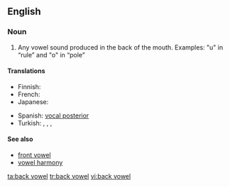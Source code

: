{{wikipedia}}
==English==

===Noun===
{{en-noun|sg=[[back]] [[vowel]]}}

# {{phonetics}} Any vowel sound produced in the back of the mouth. Examples: "u" in “rule” and "o" in “pole”

====Translations====
{{trans-top|Any vowel sound produced in the back of the mouth}}
* Finnish: {{t-|fi|takavokaali}}
* French: {{t|fr|voyelle postérieure|f}}
* Japanese: {{t|ja|後舌母音|tr=atojitaboin|sc=Jpan}}
{{trans-mid}}
* Spanish: [[vocal posterior]] {{m}}
* Turkish: {{t+|tr|kalın ünlü}},  {{t|tr|kalın sesli}},  {{t|tr|art ünlü}},  {{t|tr|art sesli}}
{{trans-bottom}}

====See also====
* [[front vowel]]
* [[vowel harmony]]

[[ta:back vowel]]
[[tr:back vowel]]
[[vi:back vowel]]